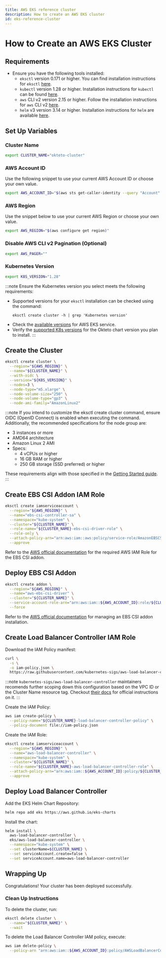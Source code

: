 ```yaml
---
title: AWS EKS reference cluster
description: How to create an AWS EKS cluster
id: eks-reference-cluster
---
```


# How to Create an AWS EKS Cluster

## Requirements

- Ensure you have the following tools installed:
  - `eksctl` version 0.171 or higher. You can find installation instructions for `eksctl` [here](https://eksctl.io/installation/).
  - `kubectl` version 1.28 or higher. Installation instructions for `kubectl` can be found [here](https://kubernetes.io/docs/tasks/tools/#kubectl).
  - `aws` CLI v2 version 2.15 or higher. Follow the installation instructions for `aws` CLI v2 [here](https://docs.aws.amazon.com/cli/latest/userguide/getting-started-install.html#getting-started-install-instructions).
  - `helm` v3 version 3.14 or higher. Installation instructions for `helm` are available [here](https://helm.sh/docs/intro/install/).

## Set Up Variables

### Cluster Name

```bash
export CLUSTER_NAME="okteto-cluster"
```

### AWS Account ID

Use the following snippet to use your current AWS Account ID or choose your own value.

```bash
export AWS_ACCOUNT_ID="$(aws sts get-caller-identity --query "Account" --output text)"
```

### AWS Region

Use the snippet below to use your current AWS Region or choose your own value.

```bash
export AWS_REGION="$(aws configure get region)"
```

### Disable AWS CLI v2 Pagination (Optional)

```bash
export AWS_PAGER=""
```

### Kubernetes Version

```bash
export K8S_VERSION="1.28"
```

:::note
Ensure the Kubernetes version you select meets the following requirements:
- Supported versions for your `eksctl` installation can be checked using the command:
  ```
  eksctl create cluster -h | grep 'Kubernetes version'
  ```
- Check the [available versions](https://docs.aws.amazon.com/eks/latest/userguide/kubernetes-versions.html) for AWS EKS service.
- Verify the [supported K8s versions](release-notes.mdx#1170) for the Okteto chart version you plan to install.
:::

## Create the Cluster

```bash
eksctl create cluster \
  --region="${AWS_REGION}" \
  --name="${CLUSTER_NAME}" \
  --with-oidc \
  --version="${K8S_VERSION}" \
  --nodes=3 \
  --node-type="m5.xlarge" \
  --node-volume-size="250" \
  --node-volume-type="gp3" \
  --node-ami-family="AmazonLinux2"
```

:::note
If you intend to customize the eksctl create cluster command, ensure OIDC (OpenID Connect) is enabled when executing the command. Additionally, the recommended specifications for the node group are:

- 3 instances or more
- AMD64 architecture
- Amazon Linux 2 AMI
- Specs:
  - 4 vCPUs or higher
  - 16 GB RAM or higher
  - 250 GB storage (SSD preferred) or higher

These requirements align with those specified in the [Getting Started guide](eks.mdx#deploy-a-kubernetes-cluster).
:::

## Create EBS CSI Addon IAM Role

```bash
eksctl create iamserviceaccount \
  --region="${AWS_REGION}" \
  --name="ebs-csi-controller-sa" \
  --namespace="kube-system" \
  --cluster="${CLUSTER_NAME}" \
  --role-name="${CLUSTER_NAME}-ebs-csi-driver-role" \
  --role-only \
  --attach-policy-arn="arn:aws:iam::aws:policy/service-role/AmazonEBSCSIDriverPolicy" \
  --approve
```

Refer to the [AWS official documentation](https://docs.aws.amazon.com/eks/latest/userguide/csi-iam-role.html) for the required AWS IAM Role for the EBS CSI addon.

## Deploy EBS CSI Addon

```bash
eksctl create addon \
  --region="${AWS_REGION}" \
  --name="aws-ebs-csi-driver" \
  --cluster="${CLUSTER_NAME}" \
  --service-account-role-arn="arn:aws:iam::${AWS_ACCOUNT_ID}:role/${CLUSTER_NAME}-ebs-csi-driver-role" \
  --force
```

Refer to the [AWS official documentation](https://docs.aws.amazon.com/eks/latest/userguide/managing-ebs-csi.html#adding-ebs-csi-eks-add-on) for managing an EBS CSI addon installation.

## Create Load Balancer Controller IAM Role

Download the IAM Policy manifest:

```bash
curl \
  -s \
  -o iam-policy.json \
  https://raw.githubusercontent.com/kubernetes-sigs/aws-load-balancer-controller/v2.7.1/docs/install/iam_policy.json
```

:::note
`kubernetes-sigs/aws-load-balancer-controller` maintainers recomends further scoping down this configuration based on the VPC ID or the Cluster Name resource tag. Checkout [their docs](https://kubernetes-sigs.github.io/aws-load-balancer-controller/v2.7/deploy/installation/#option-a-recommended-iam-roles-for-service-accounts-irsa) for official instructions on it.
:::

Create the IAM Policy:

```bash
aws iam create-policy \
  --policy-name="${CLUSTER_NAME}-load-balancer-controller-policy" \
  --policy-document file://iam-policy.json
```

Create the IAM Role:

```bash
eksctl create iamserviceaccount \
  --region="${AWS_REGION}" \
  --name="aws-load-balancer-controller" \
  --namespace="kube-system" \
  --cluster="${CLUSTER_NAME}" \
  --role-name="${CLUSTER_NAME}-aws-load-balancer-controller-role" \
  --attach-policy-arn="arn:aws:iam::${AWS_ACCOUNT_ID}:policy/${CLUSTER_NAME}-load-balancer-controller-policy" \
  --approve
```

## Deploy Load Balancer Controller

Add the EKS Helm Chart Repository:

```bash
helm repo add eks https://aws.github.io/eks-charts
```

Install the chart:

```bash
helm install \
  aws-load-balancer-controller \
  eks/aws-load-balancer-controller \
  --namespace="kube-system" \
  --set clusterName=${CLUSTER_NAME} \
  --set serviceAccount.create=false \
  --set serviceAccount.name=aws-load-balancer-controller
```

## Wrapping Up

Congratulations! Your cluster has been deployed successfully.

### Clean Up Instructions

To delete the cluster, run:

```bash
eksctl delete cluster \
  --name="${CLUSTER_NAME}" \
  --wait
```

To delete the Load Balancer Controller IAM policy, execute:

```bash
aws iam delete-policy \
  --policy-arn "arn:aws:iam::${AWS_ACCOUNT_ID}:policy/AWSLoadBalancerControllerIAMPolicy"
```
